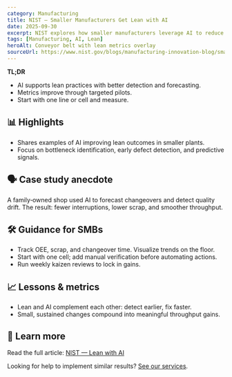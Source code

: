 ```yaml
---
category: Manufacturing
title: NIST — Smaller Manufacturers Get Lean with AI
date: 2025-09-30
excerpt: NIST explores how smaller manufacturers leverage AI to reduce waste and increase throughput.
tags: [Manufacturing, AI, Lean]
heroAlt: Conveyor belt with lean metrics overlay
sourceUrl: https://www.nist.gov/blogs/manufacturing-innovation-blog/smaller-manufacturers-get-lean-artificial-intelligence
---
```


**TL;DR**

- AI supports lean practices with better detection and forecasting.
- Metrics improve through targeted pilots.
- Start with one line or cell and measure.

## 📊 Highlights

- Shares examples of AI improving lean outcomes in smaller plants.
- Focus on bottleneck identification, early defect detection, and predictive signals.

## 🗣 Case study anecdote

A family‑owned shop used AI to forecast changeovers and detect quality drift. The result: fewer interruptions, lower scrap, and smoother throughput.

## 🛠 Guidance for SMBs

- Track OEE, scrap, and changeover time. Visualize trends on the floor.
- Start with one cell; add manual verification before automating actions.
- Run weekly kaizen reviews to lock in gains.

## 📈 Lessons & metrics

- Lean and AI complement each other: detect earlier, fix faster.
- Small, sustained changes compound into meaningful throughput gains.

## 🔗 Learn more

Read the full article: <a href="https://www.nist.gov/blogs/manufacturing-innovation-blog/smaller-manufacturers-get-lean-artificial-intelligence" target="_blank" rel="noopener noreferrer">NIST — Lean with AI</a>

Looking for help to implement similar results? <a href="/services">See our services</a>.
